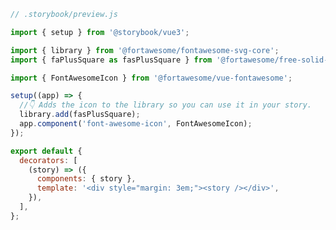 ```js
// .storybook/preview.js

import { setup } from '@storybook/vue3';

import { library } from '@fortawesome/fontawesome-svg-core';
import { faPlusSquare as fasPlusSquare } from '@fortawesome/free-solid-svg-icons';

import { FontAwesomeIcon } from '@fortawesome/vue-fontawesome';

setup((app) => {
  //👇 Adds the icon to the library so you can use it in your story.
  library.add(fasPlusSquare);
  app.component('font-awesome-icon', FontAwesomeIcon);
});

export default {
  decorators: [
    (story) => ({
      components: { story },
      template: '<div style="margin: 3em;"><story /></div>',
    }),
  ],
};
```
